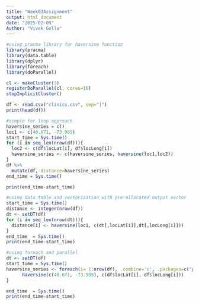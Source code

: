 ---
title: "Week03Assignment"
output: html_document
date: "2025-02-09"
Author: "Vivek Golla"
---

```{r}
#using pracma library for haversine function
library(pracma)
library(data.table)
library(dplyr)
library(foreach)
library(doParallel)
```

```{r}
cl <- makeCluster(3)
registerDoParallel(cl, cores=16)
stopImplicitCluster()

```


```{r}
df <- read.csv("clinics.csv", sep="|")
print(head(df))
```


```{r}
#simple for loop approach
haversine_series = c()
loc1 <- c(40.671, -73.985)
start_time = Sys.time()
for (i in seq_len(nrow(df))){
  loc2 <- c(df$locLat[i], df$locLong[i])
  haversine_series <- c(haversine_series, haversine(loc1,loc2))
}
df %>% 
  mutate(df, distance=haversine_series)
end_time = Sys.time()

print(end_time-start_time)
```
```{r}
#using data table and vectorization with pre-allocated output vector
start_time = Sys.time()
distance <- integer(nrow(df))
dt <- setDT(df)
for (i in seq_len(nrow(dt))){
  distance[i] <- haversine(loc1, c(dt[,locLat[i]],dt[,locLong[i]]))
}
end_time  = Sys.time()
print(end_time-start_time)
```
```{r}
#using foreach and parallel
dt <- setDT(df)
start_time = Sys.time()
haversine_series <- foreach(i= 1:nrow(df), .combine='c', .packages=c("pracma")) %dopar% {
      haversine(c(40.671, -73.985), c(df$locLat[i], df$locLong[i]))
}

end_time  = Sys.time()
print(end_time-start_time)
```

